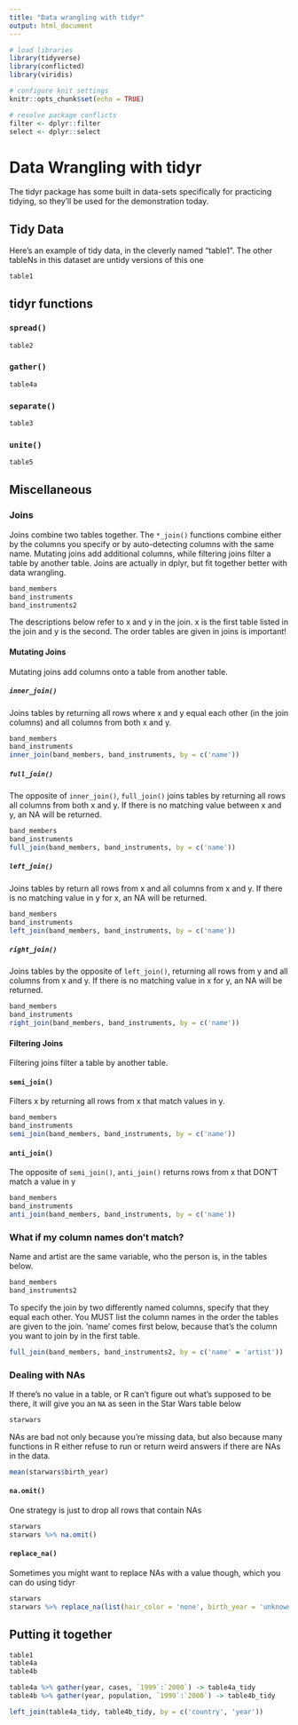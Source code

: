 ```yaml
---
title: "Data wrangling with tidyr"
output: html_document
---
```


```r
# load libraries
library(tidyverse)
library(conflicted)
library(viridis)

# configure knit settings
knitr::opts_chunk$set(echo = TRUE)

# resolve package conflicts
filter <- dplyr::filter
select <- dplyr::select
```

# Data Wrangling with tidyr

The tidyr package has some built in data-sets specifically for practicing tidying, so they'll be used for the demonstration today.

## Tidy Data

Here's an example of tidy data, in the cleverly named "table1". The other tableNs in this dataset are untidy versions of this one

```r
table1
```

## tidyr functions

### `spread()`

```r
table2
```

### `gather()`

```r
table4a
```

### `separate()`

```r
table3
```

### `unite()`

```r
table5
```

## Miscellaneous

### Joins

Joins combine two tables together. The `*_join()` functions combine either by the columns you specify or by auto-detecting columns with the same name. Mutating joins add additional columns, while filtering joins filter a table by another table. Joins are actually in dplyr, but fit together better with data wrangling.

```r
band_members
band_instruments
band_instruments2
```

The descriptions below refer to x and y in the join. x is the first table listed in the join and y is the second. The order tables are given in joins is important!

#### Mutating Joins

Mutating joins add columns onto a table from another table.

##### `inner_join()`

Joins tables by returning all rows where x and y equal each other (in the join columns) and all columns from both x and y.

```r
band_members
band_instruments
inner_join(band_members, band_instruments, by = c('name'))
```

##### `full_join()`

The opposite of `inner_join()`, `full_join()` joins tables by returning all rows all columns from both x and y. If there is no matching value between x and y, an NA will be returned.

```r
band_members
band_instruments
full_join(band_members, band_instruments, by = c('name'))
```

##### `left_join()`

Joins tables by return all rows from x and all columns from x and y. If there is no matching value in y for x, an NA will be returned.

```r
band_members
band_instruments
left_join(band_members, band_instruments, by = c('name'))
```

##### `right_join()`

Joins tables by the opposite of `left_join()`, returning all rows from y and all columns from x and y. If there is no matching value in x for y, an NA will be returned.

```r
band_members
band_instruments
right_join(band_members, band_instruments, by = c('name'))
```

#### Filtering Joins

Filtering joins filter a table by another table.

#### `semi_join()`

Filters x by returning all rows from x that match values in y.

```r
band_members
band_instruments
semi_join(band_members, band_instruments, by = c('name'))
```

#### `anti_join()`

The opposite of `semi_join()`, `anti_join()` returns rows from x that DON'T match a value in y

```r
band_members
band_instruments
anti_join(band_members, band_instruments, by = c('name'))
```

### What if my column names don't match?

Name and artist are the same variable, who the person is, in the tables below.

```r
band_members
band_instruments2
```

To specify the join by two differently named columns, specify that they equal each other. You MUST list the column names in the order the tables are given to the join. 'name' comes first below, because that's the column you want to join by in the first table.

```r
full_join(band_members, band_instruments2, by = c('name' = 'artist'))
```

### Dealing with NAs

If there's no value in a table, or R can't figure out what's supposed to be there, it will give you an `NA` as seen in the Star Wars table below

```r
starwars
```

NAs are bad not only because you're missing data, but also because many functions in R either refuse to run or return weird answers if there are NAs in the data. 

```r
mean(starwars$birth_year)
```

#### `na.omit()`

One strategy is just to drop all rows that contain NAs

```r
starwars
starwars %>% na.omit()
```

#### `replace_na()`

Sometimes you might want to replace NAs with a value though, which you can do using tidyr

```r
starwars
starwars %>% replace_na(list(hair_color = 'none', birth_year = 'unknown', gender = 'n/a'))
```

## Putting it together

```r
table1
table4a
table4b
```

```r
table4a %>% gather(year, cases, `1999`:`2000`) -> table4a_tidy
table4b %>% gather(year, population, `1999`:`2000`) -> table4b_tidy

left_join(table4a_tidy, table4b_tidy, by = c('country', 'year'))
```


